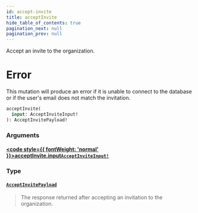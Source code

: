 ```yaml
---
id: accept-invite
title: acceptInvite
hide_table_of_contents: true
pagination_next: null
pagination_prev: null
---
```








Accept an invite to the organization.
# Error
This mutation will produce an error if it is unable to connect to the database or if the user's email does not match the invitation.

```graphql
acceptInvite(
  input: AcceptInviteInput!
): AcceptInvitePayload!
```


### Arguments

#### [<code style={{ fontWeight: 'normal' }}>acceptInvite.<b>input</b></code>](#)<Bullet />[`AcceptInviteInput!`](/api/inputs/accept-invite-input) <Badge class="secondary" text="non-null"/> <Badge class="secondary" text="input"/>
> 
> 

### Type

#### [`AcceptInvitePayload`](/api/objects/accept-invite-payload) <Badge class="secondary" text="object"/>
> The response returned after accepting an invitation to the organization.
> 





